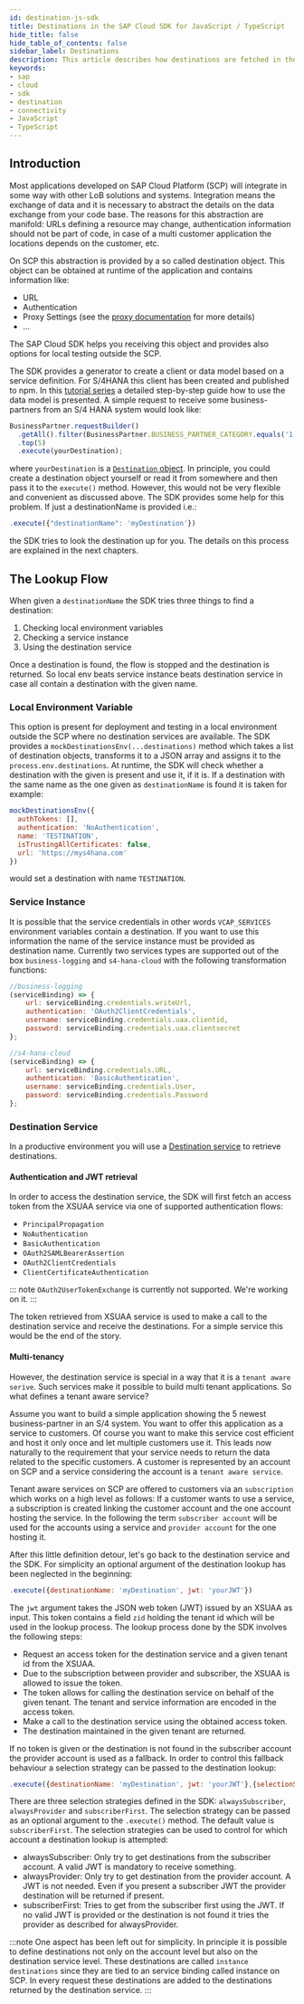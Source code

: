 ```yaml
---
id: destination-js-sdk
title: Destinations in the SAP Cloud SDK for JavaScript / TypeScript
hide_title: false
hide_table_of_contents: false
sidebar_label: Destinations
description: This article describes how destinations are fetched in the SDK and how they can be configured.
keywords:
- sap
- cloud
- sdk
- destination
- connectivity
- JavaScript
- TypeScript
---
```


## Introduction ##

Most applications developed on SAP Cloud Platform (SCP) will integrate in some way with other LoB solutions and systems.
Integration means the exchange of data and it is necessary to abstract the details on the data exchange from your code base.
The reasons for this abstraction are manifold: URLs defining a resource may change, authentication information should not be part of code, in case of a multi customer application the locations depends on the customer, etc.

On SCP this abstraction is provided by a so called destination object.
This object can be obtained at runtime of the application and contains information like:
- URL
- Authentication
- Proxy Settings (see the [proxy documentation](./proxy.mdx) for more details)
- ...

The SAP Cloud SDK helps you receiving this object and provides also options for local testing outside the SCP.

The SDK provides a generator to create a client or data model based on a service definition.
For S/4HANA this client has been created and published to npm.
In this [tutorial series](https://developers.sap.com/group.s4sdk-js-cloud-foundry.html) a detailed step-by-step guide how to use the data model is presented.
A simple request to receive some business-partners from an S/4 HANA system would look like:
```js
BusinessPartner.requestBuilder()
  .getAll().filter(BusinessPartner.BUSINESS_PARTNER_CATEGORY.equals('1'))
  .top(5)
  .execute(yourDestination);
```
where `yourDestination` is a [`Destination` object](pathname:///api/1.32.0/interfaces/sap_cloud_sdk_core.destination).
In principle, you could create a destination object yourself or read it from somewhere and then pass it to the `execute()` method.
However, this would not be very flexible and convenient as discussed above.
The SDK provides some help for this problem.
If just a destinationName is provided i.e.:
```js
.execute({"destinationName": 'myDestination'})
```
the SDK tries to look the destination up for you.
The details on this process are explained in the next chapters.

## The Lookup Flow ##

When given a `destinationName` the SDK tries three things to find a destination:
1. Checking local environment variables
2. Checking a service instance
3. Using the destination service

Once a destination is found, the flow is stopped and the destination is returned.
So local env beats service instance beats destination service in case all contain a destination with the given name.

### Local Environment Variable ###

This option is present for deployment and testing in a local environment outside the SCP where no destination services are available.
The SDK provides a `mockDestinationsEnv(...destinations)` method which takes a list of destination objects, transforms it to a JSON array and assigns it to the `process.env.destinations`.
At runtime, the SDK will check whether a destination with the given is present and use it, if it is.
If a destination with the same name as the one given as `destinationName` is found it is taken for example:
```js
mockDestinationsEnv({
  authTokens: [],
  authentication: 'NoAuthentication',
  name: 'TESTINATION',
  isTrustingAllCertificates: false,
  url: 'https://mys4hana.com'
})
```
would set a destination with name `TESTINATION`.

### Service Instance ###

It is possible that the service credentials in other words `VCAP_SERVICES` environment variables contain a destination.
If you want to use this information the name of the service instance must be provided as destination name.
Currently two services types are supported out of the box `business-logging` and `s4-hana-cloud` with the following transformation functions:
```js
//business-logging
(serviceBinding) => {
    url: serviceBinding.credentials.writeUrl,
    authentication: 'OAuth2ClientCredentials',
    username: serviceBinding.credentials.uaa.clientid,
    password: serviceBinding.credentials.uaa.clientsecret
};

//s4-hana-cloud
(serviceBinding) => {
    url: serviceBinding.credentials.URL,
    authentication: 'BasicAuthentication',
    username: serviceBinding.credentials.User,
    password: serviceBinding.credentials.Password
};
```

### Destination Service ###

In a productive environment you will use a [Destination service](https://help.sap.com/viewer/cca91383641e40ffbe03bdc78f00f681/Cloud/en-US/7e306250e08340f89d6c103e28840f30.html) to retrieve destinations.

#### Authentication and JWT retrieval

In order to access the destination service, the SDK will first fetch an access token from the XSUAA service via one of supported authentication flows:

- `PrincipalPropagation`
- `NoAuthentication`
- `BasicAuthentication`
- `OAuth2SAMLBearerAssertion`
- `OAuth2ClientCredentials`
- `ClientCertificateAuthentication`

::: note
`OAuth2UserTokenExchange` is currently not supported. We're working on it.
:::

The token retrieved from XSUAA service is used to make a call to the destination service and receive the destinations.
For a simple service this would be the end of the story.

#### Multi-tenancy

However, the destination service is special in a way that it is a `tenant aware serive`.
Such services make it possible to build multi tenant applications.
So what defines a tenant aware service?

Assume you want to build a simple application showing the 5 newest business-partner in an S/4 system.
You want to offer this application as a service to customers.
Of course you want to make this service cost efficient and host it only once and let multiple customers use it.
This leads now naturally to the requirement that your service needs to return the data related to the specific customers.
A customer is represented by an account on SCP and a service considering the account is a `tenant aware service`.

Tenant aware services on SCP are offered to customers via an `subscription` which works on a high level as follows:
If a customer wants to use a service, a subscription is created linking the customer account and the one account hosting the service.
In the following the term `subscriber account` will be used for the accounts using a service and `provider account` for the one hosting it.

After this little definition detour, let's go back to the destination service and the SDK.
For simplicity an optional argument of the destination lookup has been neglected in the beginning:
```js
.execute({destinationName: 'myDestination', jwt: 'yourJWT'})
```
The `jwt` argument takes the JSON web token (JWT) issued by an XSUAA as input.
This token contains a field `zid` holding the tenant id which will be used in the lookup process.
The lookup process done by the SDK involves the following steps:
- Request an access token for the destination service and a given tenant id from the XSUAA.
- Due to the subscription between provider and subscriber, the XSUAA is allowed to issue the token.
- The token allows for calling the destination service on behalf of the given tenant.
The tenant and service information are encoded in the access token.
- Make a call to the destination service using the obtained access token.
- The destination maintained in the given tenant are returned.

If no token is given or the destination is not found in the subscriber account the provider account is used as a fallback.
In order to control this fallback behaviour a selection strategy can be passed to the destination lookup:
```js
.execute({destinationName: 'myDestination', jwt: 'yourJWT'},{selectionStrategy:'alwaysSubscriber'})
```
There are three selection strategies defined in the SDK: `alwaysSubscriber`, `alwaysProvider` and `subscriberFirst`.
The selection strategy can be passed as an optional argument to the `.execute()` method.
The default value is `subscriberFirst`.
The selection strategies can be used to control for which account a destination lookup is attempted:
- alwaysSubscriber: Only try to get destinations from the subscriber account.
A valid JWT is mandatory to receive something.
- alwaysProvider: Only try to get destination from the provider account.
A JWT is not needed.
Even if you present a subscriber JWT the provider destination will be returned if present.
- subscriberFirst: Tries to get from the subscriber first using the JWT.
If no valid JWT is provided or the destination is not found it tries the provider as described for alwaysProvider.

:::note
One aspect has been left out for simplicity.
In principle it is possible to define destinations not only on the account level but also on the destination service level.
These destinations are called `instance destinations` since they are tied to an service binding called instance on SCP.
In every request these destinations are added to the destinations returned by the destination service.
:::

